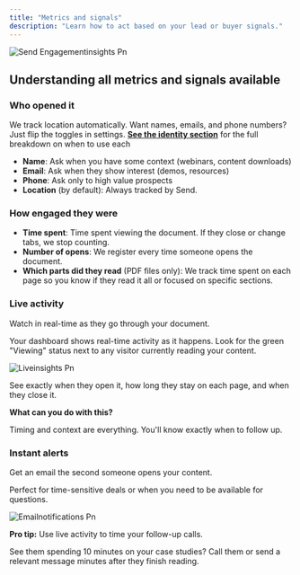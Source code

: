```yaml
---
title: "Metrics and signals"
description: "Learn how to act based on your lead or buyer signals."
---
```


![Send Engagementinsights Pn](/images/Send-Engagementinsights.png)

## Understanding all metrics and signals available

### **Who opened it**

We track location automatically. Want names, emails, and phone numbers? Just flip the toggles in settings. [**See the identity section**](https://paage.mintlify.app/Send101/identify) for the full breakdown on when to use each

- **Name**: Ask when you have some context (webinars, content downloads)
- **Email**: Ask when they show interest (demos, resources)
- **Phone**: Ask only to high value prospects
- **Location** (by default): Always tracked by Send.

### How engaged they were

- **Time spent**: Time spent viewing the document. If they close or change tabs, we stop counting.
- **Number of opens**: We register every time someone opens the document.
- **Which parts did they read** (PDF files only): We track time spent on each page so you know if they read it all or focused on specific sections.

### **Live activity**

Watch in real-time as they go through your document.

Your dashboard shows real-time activity as it happens. Look for the green "Viewing" status next to any visitor currently reading your content.

![Liveinsights Pn](/images/Liveinsights.png)

See exactly when they open it, how long they stay on each page, and when they close it.

**What can you do with this?**

Timing and context are everything. You'll know exactly when to follow up.

### Instant alerts

Get an email the second someone opens your content.

Perfect for time-sensitive deals or when you need to be available for questions.

![Emailnotifications Pn](/images/Emailnotifications.png)

**Pro tip:** Use live activity to time your follow-up calls.

See them spending 10 minutes on your case studies? Call them or send a relevant message minutes after they finish reading.